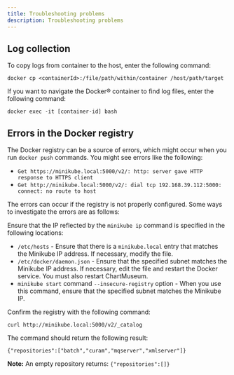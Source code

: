 ```yaml
---
title: Troubleshooting problems
description: Troubleshooting problems
---
```

## Log collection

To copy logs from container to the host, enter the following command:

```shell
docker cp <containerId>:/file/path/within/container /host/path/target
```

If you want to navigate the Docker® container to find log files, enter the following command:

```shell
docker exec -it [container-id] bash
```

## Errors in the Docker registry

The Docker registry can be a source of errors, which might occur when you run `docker push` commands. You might see errors like the following:

* `Get https://minikube.local:5000/v2/: http: server gave HTTP response to HTTPS client`
* `Get http://minikube.local:5000/v2/: dial tcp 192.168.39.112:5000: connect: no route to host`

The errors can occur if the registry is not properly configured.  Some ways to investigate the errors are as follows:

Ensure that the IP reflected by the `minikube ip` command is specified in the following locations:

* `/etc/hosts` - Ensure that there is a `minikube.local` entry that matches the Minikube IP address. If necessary, modify the file.
* `/etc/docker/daemon.json` -  Ensure that the specified subnet matches the Minikube IP address. If necessary, edit the file and restart the Docker service. You must also restart ChartMuseum.
* `minikube start` command `--insecure-registry` option - When you use this command, ensure that the specified subnet matches the Minikube IP.

Confirm the registry with the following command:

`curl http://minikube.local:5000/v2/_catalog`

The command should return the following result:

`{"repositories":["batch","curam","mqserver","xmlserver"]}`

<InlineNotification>

**Note:** An empty repository returns: `{"repositories":[]}`

</InlineNotification>

